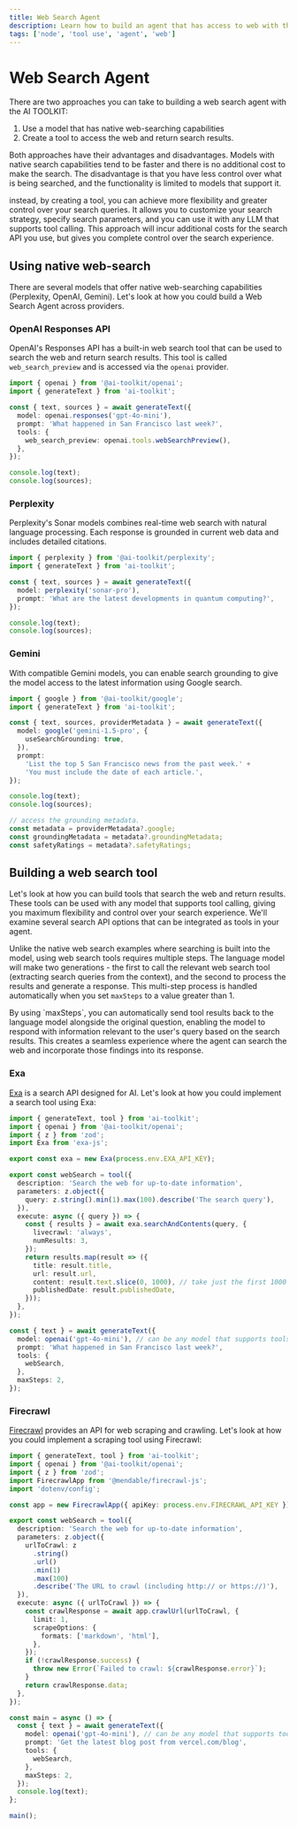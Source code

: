 ```yaml
---
title: Web Search Agent
description: Learn how to build an agent that has access to web with the AI TOOLKIT and Node
tags: ['node', 'tool use', 'agent', 'web']
---
```


# Web Search Agent

There are two approaches you can take to building a web search agent with the AI TOOLKIT:

1. Use a model that has native web-searching capabilities
2. Create a tool to access the web and return search results.

Both approaches have their advantages and disadvantages. Models with native search capabilities tend to be faster and there is no additional cost to make the search. The disadvantage is that you have less control over what is being searched, and the functionality is limited to models that support it.

instead, by creating a tool, you can achieve more flexibility and greater control over your search queries. It allows you to customize your search strategy, specify search parameters, and you can use it with any LLM that supports tool calling. This approach will incur additional costs for the search API you use, but gives you complete control over the search experience.

## Using native web-search

There are several models that offer native web-searching capabilities (Perplexity, OpenAI, Gemini). Let's look at how you could build a Web Search Agent across providers.

### OpenAI Responses API

OpenAI's Responses API has a built-in web search tool that can be used to search the web and return search results. This tool is called `web_search_preview` and is accessed via the `openai` provider.

```ts
import { openai } from '@ai-toolkit/openai';
import { generateText } from 'ai-toolkit';

const { text, sources } = await generateText({
  model: openai.responses('gpt-4o-mini'),
  prompt: 'What happened in San Francisco last week?',
  tools: {
    web_search_preview: openai.tools.webSearchPreview(),
  },
});

console.log(text);
console.log(sources);
```

### Perplexity

Perplexity's Sonar models combines real-time web search with natural language processing. Each response is grounded in current web data and includes detailed citations.

```ts
import { perplexity } from '@ai-toolkit/perplexity';
import { generateText } from 'ai-toolkit';

const { text, sources } = await generateText({
  model: perplexity('sonar-pro'),
  prompt: 'What are the latest developments in quantum computing?',
});

console.log(text);
console.log(sources);
```

### Gemini

With compatible Gemini models, you can enable search grounding to give the model access to the latest information using Google search.

```ts
import { google } from '@ai-toolkit/google';
import { generateText } from 'ai-toolkit';

const { text, sources, providerMetadata } = await generateText({
  model: google('gemini-1.5-pro', {
    useSearchGrounding: true,
  }),
  prompt:
    'List the top 5 San Francisco news from the past week.' +
    'You must include the date of each article.',
});

console.log(text);
console.log(sources);

// access the grounding metadata.
const metadata = providerMetadata?.google;
const groundingMetadata = metadata?.groundingMetadata;
const safetyRatings = metadata?.safetyRatings;
```

## Building a web search tool

Let's look at how you can build tools that search the web and return results. These tools can be used with any model that supports tool calling, giving you maximum flexibility and control over your search experience. We'll examine several search API options that can be integrated as tools in your agent.

Unlike the native web search examples where searching is built into the model, using web search tools requires multiple steps. The language model will make two generations - the first to call the relevant web search tool (extracting search queries from the context), and the second to process the results and generate a response. This multi-step process is handled automatically when you set `maxSteps` to a value greater than 1.

<Note>
  By using `maxSteps`, you can automatically send tool results back to the
  language model alongside the original question, enabling the model to respond
  with information relevant to the user's query based on the search results.
  This creates a seamless experience where the agent can search the web and
  incorporate those findings into its response.
</Note>

### Exa

[Exa](https://exa.ai/) is a search API designed for AI. Let's look at how you could implement a search tool using Exa:

```ts
import { generateText, tool } from 'ai-toolkit';
import { openai } from '@ai-toolkit/openai';
import { z } from 'zod';
import Exa from 'exa-js';

export const exa = new Exa(process.env.EXA_API_KEY);

export const webSearch = tool({
  description: 'Search the web for up-to-date information',
  parameters: z.object({
    query: z.string().min(1).max(100).describe('The search query'),
  }),
  execute: async ({ query }) => {
    const { results } = await exa.searchAndContents(query, {
      livecrawl: 'always',
      numResults: 3,
    });
    return results.map(result => ({
      title: result.title,
      url: result.url,
      content: result.text.slice(0, 1000), // take just the first 1000 characters
      publishedDate: result.publishedDate,
    }));
  },
});

const { text } = await generateText({
  model: openai('gpt-4o-mini'), // can be any model that supports tools
  prompt: 'What happened in San Francisco last week?',
  tools: {
    webSearch,
  },
  maxSteps: 2,
});
```

### Firecrawl

[Firecrawl](https://firecrawl.dev) provides an API for web scraping and crawling. Let's look at how you could implement a scraping tool using Firecrawl:

```ts
import { generateText, tool } from 'ai-toolkit';
import { openai } from '@ai-toolkit/openai';
import { z } from 'zod';
import FirecrawlApp from '@mendable/firecrawl-js';
import 'dotenv/config';

const app = new FirecrawlApp({ apiKey: process.env.FIRECRAWL_API_KEY });

export const webSearch = tool({
  description: 'Search the web for up-to-date information',
  parameters: z.object({
    urlToCrawl: z
      .string()
      .url()
      .min(1)
      .max(100)
      .describe('The URL to crawl (including http:// or https://)'),
  }),
  execute: async ({ urlToCrawl }) => {
    const crawlResponse = await app.crawlUrl(urlToCrawl, {
      limit: 1,
      scrapeOptions: {
        formats: ['markdown', 'html'],
      },
    });
    if (!crawlResponse.success) {
      throw new Error(`Failed to crawl: ${crawlResponse.error}`);
    }
    return crawlResponse.data;
  },
});

const main = async () => {
  const { text } = await generateText({
    model: openai('gpt-4o-mini'), // can be any model that supports tools
    prompt: 'Get the latest blog post from vercel.com/blog',
    tools: {
      webSearch,
    },
    maxSteps: 2,
  });
  console.log(text);
};

main();
```
